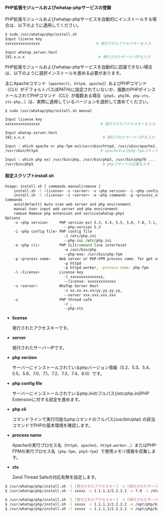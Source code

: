 
#### PHP拡張モジュールおよびwhatap-phpサービスの登録

PHP拡張モジュールおよびwhatap-phpサービスを自動的にインストールする場合は、以下のように適用してください。

```bash title=SH
$ sudo /usr/whatap/php/install.sh
Input license key
xxxxxxxxxxxxxxxx                          # 発行されたアクセスキーを入力

Input whatap.server.host
192.x.x.x                                  # 発行されたサーバーIPを入力
```

PHP拡張モジュールおよびwhatap-phpサービスを自動的に認識できない場合は、以下のように選択インストールを進める必要があります。

主にApacheコマンド（`apachectl`、`httpd`、`apache2`）およびPHPコマンド（CLI）がデフォルトパス(_$PATH_)に設定されていないか、複数のPHPがインストールされてPHPコマンド（CLI）が複数ある場合（`php5`、`php70`、`php-zts`、`zts-php`…）は、実際に適用しているバージョンを選択して進めてください。

```bash title=SH
$ sudo /usr/whatap/php/install.sh manual

Input license key
xxxxxxxxxxxxxxxx                            # 発行されたアクセスキーを入力

Input whatap.server.host
192.x.x.x                                    # 発行されたサーバーIPを入力

Input : which apache or php-fpm ex)/usr/sbin/httpd, /usr/sbin/apache2, /usr/sbin/php-fpm ...
/usr/sbin/httpd                             # apacheおよびphp-fpmコマンドの位置を入力

Input : which php ex) /usr/bin/php, /usr/bin/php5, /usr/bin/php70 ...
/usr/bin/php5                                # phpコマンドの位置を入力
```

#### 設定スクリプトinstall.sh

```bash title=SH
Usage: install.sh [ commands manual|remove ]
    install.sh -l <license> -s <server> -v <php version> -i <php config file> -p <process_name> [-z ]
    install.sh -l <license> -s <server> -e <php command> -p <process_name> [-z ]
Commands
    auto(default) Auto scan web server and php environment
    manual User input web server and php environment
    remove Remove php extension and service(whatap-php)
Options
    -v <php version>     PHP version ex) 5.3, 5.4, 5.5, 5.6, 7.0, 7.1, 7.2, 7.3, 7.4, 8.0                        -v 5.3
                           --php-version 5.3
    -i <php config file> PHP config file
                           -i /etc/php.ini
                           --php-ini /etc/php.ini
    -e <php cli>         PHP CLI(command line interface)
                           -e /usr/bin/php
                           --php-exe: /usr/bin/php-fpm
    -p <process name>    Web server or PHP-FPM process name. for get used memory
                           -p httpd
                           -p httpd.worker, -process-name: php-fpm
    -l <license>         License key
                           -l xxxxxxxxxxxxxxx,
                           --license: xxxxxxxxxxxxx
    -s <server>          WhaTap Server Host
                           -s xx.xx.xx.xx/yy.yy.yy.yy,
                           --server xxx.xxx.xxx.xxx
    -z                   PHP thread safe
                           -z ,
                           --php-zts
```

-   **license**

    発行されたアクセスキーです。

-   **server**

    発行されたサーバーIPです。

-   **php version**

    サーバーにインストールされているphpバージョン情報（5.2、5.3、5.4、5.5、5.6、7.0、7.1、7.2、7.3、7.4、8.0）です。

-   **php config file**

    サーバーにインストールされているphp.iniのフルパス(_/etc/php.ini_)PHP Extensionに対する設定を進めます。

-   **php cli**

    コマンドラインで実行可能なphpコマンドのフルパス(_/usr/bin/php_) の該当コマンドでPHPの基本環境を確認します。

-   **process name**

    Apacheの実行プロセス名（`httpd`、`apache2`、`httpd.worker`…）またはPHP-FPMの実行プロセス名（`php-fpm`、`php5-fpm`）で使用メモリ情報を収集します。

-   **zts**

    Zend Thread Safeの対応有無を設定します。 

<Tabs>
<TabItem value="phpvs" label="Install PHP version" default>

```bash title=SH
$ /usr/whatap/php/install.sh -l [発行されたアクセスキー] -s [発行されたサーバーIP] -v [PHPバージョンx.x] -i [php.iniのフルパス] -p [プロセス名]
$ /usr/whatap/php/install.sh -l xxxxx -s 1.1.1.1/2.2.2.2 -v 7.0 -i /etc/php.ini -p httpd [-z]
```

</TabItem>
<TabItem value="phcli" label="Install PHP cli command">

```bash title=SH
$ /usr/whatap/php/install.sh -l [発行されたアクセスキー] -s [発行されたサーバーIP] -e [PHP Cli] -p [プロセス名]
$ /usr/whatap/php/install.sh -l xxxxx -s 1.1.1.1/2.2.2.2 -e /opt/php/bin/php -p apache2
$ /usr/whatap/php/install.sh -l xxxxx -s 1.1.1.1/2.2.2.2 -e /opt/php/bin/php-fpm -p php-fpm
```

</TabItem>
</Tabs>
